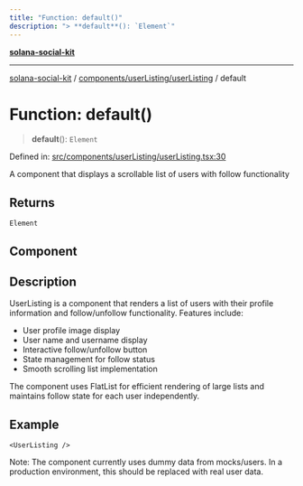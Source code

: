 ```yaml
---
title: "Function: default()"
description: "> **default**(): `Element`"
---
```


[**solana-social-kit**](../../../../README.mdx)

***

[solana-social-kit](../../../../README.mdx) / [components/userListing/userListing](../README.mdx) / default

# Function: default()

> **default**(): `Element`

Defined in: [src/components/userListing/userListing.tsx:30](https://github.com/SendArcade/solana-app-kit/blob/bd4b3556b8f469c27ebb06f4df65b3a36b43ba3b/src/components/userListing/userListing.tsx#L30)

A component that displays a scrollable list of users with follow functionality

## Returns

`Element`

## Component

## Description

UserListing is a component that renders a list of users with their profile
information and follow/unfollow functionality. Features include:
- User profile image display
- User name and username display
- Interactive follow/unfollow button
- State management for follow status
- Smooth scrolling list implementation

The component uses FlatList for efficient rendering of large lists and
maintains follow state for each user independently.

## Example

```tsx
<UserListing />
```

Note: The component currently uses dummy data from mocks/users.
In a production environment, this should be replaced with real user data.
